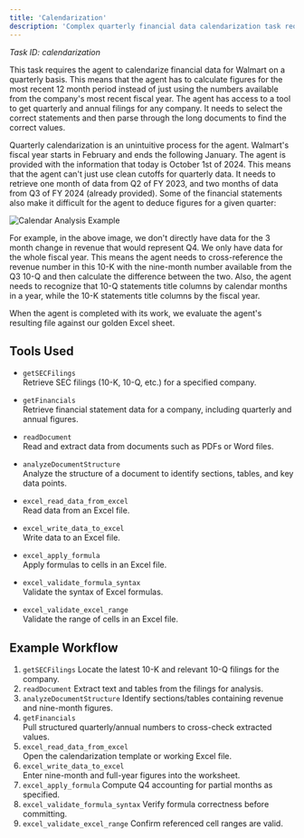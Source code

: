 ```yaml
---
title: 'Calendarization'
description: 'Complex quarterly financial data calendarization task requiring cross-referencing multiple SEC filings'
---
```


*Task ID: calendarization*

This task requires the agent to calendarize financial data for Walmart on a quarterly basis. This means that the agent has to calculate figures for the most recent 12 month period instead of just using the numbers available from the company's most recent fiscal year. The agent has access to a tool to get quarterly and annual filings for any company. It needs to select the correct statements and then parse through the long documents to find the correct values.

Quarterly calendarization is an unintuitive process for the agent. Walmart's fiscal year starts in February and ends the following January. The agent is provided with the information that today is October 1st of 2024. This means that the agent can't just use clean cutoffs for quarterly data. It needs to retrieve one month of data from Q2 of FY 2023, and two months of data from Q3 of FY 2024 (already provided). Some of the financial statements also make it difficult for the agent to deduce figures for a given quarter:

![Calendar Analysis Example](/images/Calendar-1.png)

For example, in the above image, we don't directly have data for the 3 month change in revenue that would represent Q4. We only have data for the whole fiscal year. This means the agent needs to cross-reference the revenue number in this 10-K with the nine-month number available from the Q3 10-Q and then calculate the difference between the two. Also, the agent needs to recognize that 10-Q statements title columns by calendar months in a year, while the 10-K statements title columns by the fiscal year.

When the agent is completed with its work, we evaluate the agent's resulting file against our golden Excel sheet.


## Tools Used

- `getSECFilings`  
  Retrieve SEC filings (10-K, 10-Q, etc.) for a specified company.

- `getFinancials`  
  Retrieve financial statement data for a company, including quarterly and annual figures.

- `readDocument`  
  Read and extract data from documents such as PDFs or Word files.

- `analyzeDocumentStructure`  
  Analyze the structure of a document to identify sections, tables, and key data points.

- `excel_read_data_from_excel`  
  Read data from an Excel file.

- `excel_write_data_to_excel`  
  Write data to an Excel file.

- `excel_apply_formula`  
  Apply formulas to cells in an Excel file.

- `excel_validate_formula_syntax`  
  Validate the syntax of Excel formulas.

- `excel_validate_excel_range`  
  Validate the range of cells in an Excel file.

## Example Workflow

1. `getSECFilings`
   Locate the latest 10-K and relevant 10-Q filings for the company.
2. `readDocument`
   Extract text and tables from the filings for analysis.
3. `analyzeDocumentStructure`
   Identify sections/tables containing revenue and nine-month figures.
4. `getFinancials`  
   Pull structured quarterly/annual numbers to cross-check extracted values.
5. `excel_read_data_from_excel`  
   Open the calendarization template or working Excel file.
6. `excel_write_data_to_excel`  
   Enter nine-month and full-year figures into the worksheet.
7. `excel_apply_formula`
   Compute Q4 accounting for partial months as specified.
8. `excel_validate_formula_syntax`
   Verify formula correctness before committing.
9. `excel_validate_excel_range`
   Confirm referenced cell ranges are valid.
